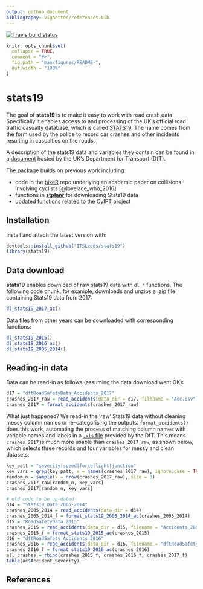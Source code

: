 ```yaml
---
output: github_document
bibliography: vignettes/references.bib
---
```


[![Travis build status](https://travis-ci.org/ITSLeeds/stats19.svg?branch=master)](https://travis-ci.org/ITSLeeds/stats19)

<!-- README.md is generated from README.Rmd. Please edit that file -->

```r
knitr::opts_chunk$set(
  collapse = TRUE,
  comment = "#>",
  fig.path = "man/figures/README-",
  out.width = "100%"
)
```

# stats19

The goal of **stats19** is to make it easy to work with road crash data.
Specifically it enables access to and processing of the UK's official road traffic casualty database, which is called [STATS19](https://data.gov.uk/dataset/cb7ae6f0-4be6-4935-9277-47e5ce24a11f/road-safety-data).
The name comes from the form used by the police to record car crashes and other incidents resulting in casualties on the roads.

A description of the stats19 data and variables they contain can be found in a [document](http://data.dft.gov.uk/road-accidents-safety-data/Brief-guide-to%20road-accidents-and-safety-data.doc) hosted by the UK's Department for Transport (DfT).

The package builds on previous work including:

- code in the [bikeR](https://github.com/Robinlovelace/bikeR) repo underlying an academic paper on collisions involving cyclists [@lovelace_who_2016]
- functions in [**stplanr**](https://github.com/ropensci/stplanr/blob/master/R/load-stats19.R) for downloading Stats19 data
- updated functions related to the [CyIPT](https://github.com/cyipt/stats19) project

## Installation

Install and attach the latest version with:

```r
devtools::install_github("ITSLeeds/stats19")
library(stats19)
```


<!-- You can install the released version of stats19 from [CRAN](https://CRAN.R-project.org) with: -->

<!-- ``` r -->
<!-- install.packages("stats19") -->
<!-- ``` -->

## Data download

**stats19** enables download of raw stats19 data with `dl_*` functions.
The following code chunk, for example, downloads and unzips a .zip file containing Stats19 data from 2017:

```r
dl_stats19_2017_ac()
```

Data files from other years can be downloaded with corresponding functions:

```r
dl_stats19_2015()
dl_stats19_2016_ac()
dl_stats19_2005_2014()
```

## Reading-in data

Data can be read-in as follows (assuming the data download went OK):

```r
d17 = "dftRoadSafetyData_Accidents_2017"
crashes_2017_raw = read_accidents(data_dir = d17, filename = "Acc.csv")
crashes_2017 = format_accidents(crashes_2017_raw)
```

What just happened?
We read-in the 'raw' Stats19 data without cleaning messy column names or re-categorising the outputs.
`format_accidents()` does this work, automating the process of matching column names with variable names and labels in a [`.xls` file](http://data.dft.gov.uk/road-accidents-safety-data/Road-Accident-Safety-Data-Guide.xls) provided by the DfT.
This means `crashes_2017` is much more usable than `crashes_2017_raw`, as shown below, which selects three records and four variables for messy and clean datasets:

```r
key_patt = "severity|speed|force|light|junction"
key_vars = grep(key_patt, x = names(crashes_2017_raw), ignore.case = TRUE)
random_n = sample(x = nrow(crashes_2017_raw), size = 3)
crashes_2017_raw[random_n, key_vars]
crashes_2017[random_n, key_vars]
```

<!-- More data can be read-in as follows: -->

```r
# old code to be up-dated
d14 = "Stats19_Data_2005-2014"
crashes_2005_2014 = read_accidents(data_dir = d14)
crashes_2005_2014_f = format_stats19_2005_2014_ac(crashes_2005_2014)
d15 = "RoadSafetyData_2015"
crashes_2015 = read_accidents(data_dir = d15, filename = "Accidents_2015.csv")
crashes_2015_f = format_stats19_2015_ac(crashes_2015)
d16 = "dftRoadSafety_Accidents_2016"
crashes_2016 = read_accidents(data_dir = d16, filename = "dftRoadSafety_Accidents_2016.csv")
crashes_2016_f = format_stats19_2016_ac(crashes_2016)
all_crashes = rbind(crashes_2015_f, crashes_2016_f, crashes_2017_f)
table(ac$Accident_Severity)
```

## References

